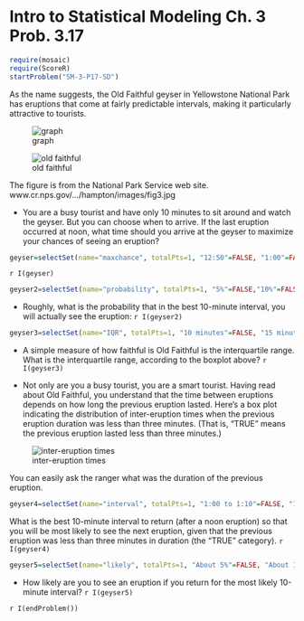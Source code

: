 Intro to Statistical Modeling Ch. 3 Prob. 3.17
========================================================
```r
require(mosaic)
require(ScoreR)
startProblem("SM-3-P17-SD")
```

As the name suggests, the Old Faithful geyser in Yellowstone National
Park has eruptions that come at fairly predictable intervals, making
it particularly attractive to tourists.

![graph](graph-AC129-1.png)

![old faithful](old-faithful.jpg)


<aside>
The figure is from the National Park Service web site.
www.cr.nps.gov/.../hampton/images/fig3.jpg
</aside>

* You are a busy tourist and have only 10 minutes to sit around and
watch the geyser.  But you can choose when to arrive.  If the last
eruption occurred at noon, what time should you arrive at the geyser
to maximize your chances of seeing an eruption?
```r
geyser=selectSet(name="maxchance", totalPts=1, "12:50"=FALSE, "1:00"=FALSE, "1:05"=FALSE, "1:15"=TRUE, "1:25"=FALSE)
```
  `r I(geyser)`

```r
geyser2=selectSet(name="probability", totalPts=1, "5%"=FALSE,"10%"=FALSE,"20%"=FALSE, "30%"=TRUE, "50%"=FALSE, "75%"=FALSE)
```
* Roughly, what is the probability that in the best 10-minute interval, you will actually see the eruption: `r I(geyser2)`

```r
geyser3=selectSet(name="IQR", totalPts=1, "10 minutes"=FALSE, "15 minutes"=FALSE, "25 minutes"=TRUE, "35 minutes"=FALSE, "50 minutes"=FALSE, "75 minutes"=FALSE)
```
* A simple measure of how faithful is Old Faithful is the interquartile range.  What is the interquartile range, according to the
boxplot above? `r I(geyser3)`

* Not only are you a busy tourist, you are a smart tourist.  Having read about Old Faithful, you understand that the time between eruptions depends on how long the previous eruption lasted.   Here's a box plot indicating the distribution of inter-eruption times when the
previous eruption duration was less than three minutes.  (That is, "TRUE" means the previous eruption lasted less than three minutes.)

![inter-eruption times](graph-AC129-2.png)


You can easily ask the ranger what was the duration of the previous
eruption. 

```r
geyser4=selectSet(name="interval", totalPts=1, "1:00 to 1:10"=FALSE, "1:05 to 1:15"=FALSE, "1:10 to 1:20"=FALSE, "1:15 to 1:25"=TRUE, "1:20 to 1:30"=FALSE, "1:25 to 1:35"=FALSE)
```
What is the best 10-minute interval to return (after a noon eruption)
so that you will be most likely to see the next eruption, given that
the previous eruption was less than three minutes in duration (the
"TRUE" category). `r I(geyser4)`

```r
geyser5=selectSet(name="likely", totalPts=1, "About 5%"=FALSE, "About 10%"=FALSE, "About 20%"=FALSE, "About 30%"=FALSE, "About 50%"=TRUE, "About 75%")
```
* How likely are you to see an eruption if you return for the most
likely 10-minute interval? `r I(geyser5)`


`r I(endProblem())`

